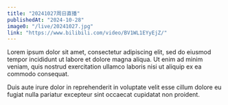 ```yaml
---
title: "20241027周日直播"
publishedAt: "2024-10-28"
image0: "/live/20241027.jpg"
link: "https://www.bilibili.com/video/BV1WL1EYyEjZ/"
---
```


Lorem ipsum dolor sit amet, consectetur adipiscing elit, sed do eiusmod tempor incididunt ut labore et dolore magna aliqua. Ut enim ad minim veniam, quis nostrud exercitation ullamco laboris nisi ut aliquip ex ea commodo consequat.

Duis aute irure dolor in reprehenderit in voluptate velit esse cillum dolore eu fugiat nulla pariatur excepteur sint occaecat cupidatat non proident.
